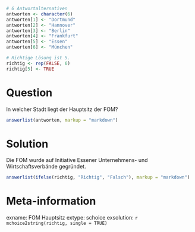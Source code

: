 ```r
# 6 Antwortalternativen
antworten <- character(6)
antworten[1] <- "Dortmund"
antworten[2] <- "Hannover"
antworten[3] <- "Berlin"
antworten[4] <- "Frankfurt"
antworten[5] <- "Essen"
antworten[6] <- "München"

# Richtige Lösung ist 5.
richtig <- rep(FALSE, 6)
richtig[5] <- TRUE
```
Question
========
In welcher Stadt liegt der Hauptsitz der FOM?

```r
answerlist(antworten, markup = "markdown")
```


Solution
========
Die FOM wurde auf Initiative Essener Unternehmens- und Wirtschaftsverbände gegründet.

```r
answerlist(ifelse(richtig, "Richtig", "Falsch"), markup = "markdown")
```


Meta-information
================
exname: FOM Hauptsitz
extype: schoice
exsolution: `r mchoice2string(richtig, single = TRUE)`

